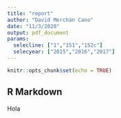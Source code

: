 ```yaml
---
title: "report"
author: "David Merchán Cano"
date: "11/3/2020"
output: pdf_document
params: 
  selecline: ["1","151","152c"]
  selecyear: ["2015","2016","2017"]
---
```


```r
knitr::opts_chunk$set(echo = TRUE)
```

## R Markdown

Hola